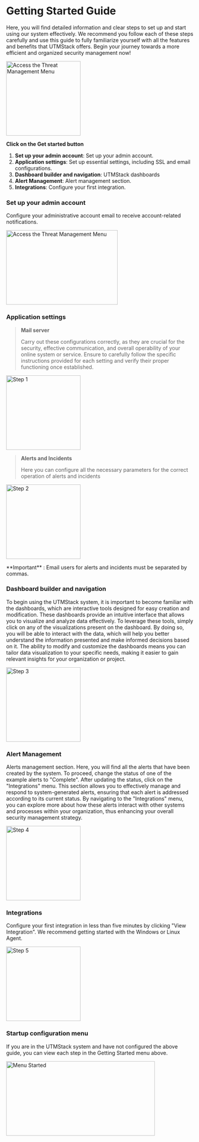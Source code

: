 # Getting Started Guide

   
<Tip>
Here, you will find detailed information and clear steps to set up and start using our system effectively. We recommend you follow each of these steps carefully and use this guide to fully familiarize yourself with all the features and benefits that UTMStack offers. Begin your journey towards a more efficient and organized security management now!
</Tip>

<img
  height="200"
  noZoom
  className="block rounded-xl"
  src="/assets/images/getting started/start.png"
  alt="Access the Threat Management Menu"
/>

**Click on the Get started button**

1. **Set up your admin account**: Set up your admin account.
2. **Application settings**: Set up essential settings, including SSL and email configurations.
3. **Dashboard builder and navigation**: UTMStack dashboards
4. **Alert Management**: Alert management section.
5. **Integrations**: Configure your first integration.

### Set up your admin account 

Configure your administrative account email to receive account-related notifications.

<img
  width="300"
  height="200"
  noZoom
  className="block rounded-xl"
  src="/assets/images/getting started/step1.png"
  alt="Access the Threat Management Menu"
/>

### Application settings

> **Mail server**
>
> Carry out these configurations correctly, as they are crucial for the security, effective communication, and overall operability of your online system or service. Ensure to carefully follow the specific instructions provided for each setting and verify their proper functioning once established.

<img
  height="200"
  noZoom
  className="block rounded-xl"
  src="/assets/images/getting started/step2-1.png"
  alt="Step 1"
/>

> **Alerts and Incidents**
>
> Here you can configure all the necessary parameters for the correct operation of alerts and incidents

<img
  height="200"
  noZoom
  className="block rounded-xl"
  src="/assets/images/getting started/step2-2.png"
  alt="Step 2"
/>
    
<Note>
 **Important** :
 Email users for alerts and incidents must be separated by commas.
</Note>

### Dashboard builder and navigation

To begin using the UTMStack system, it is important to become familiar with the dashboards, which are interactive tools designed for easy creation and modification. These dashboards provide an intuitive interface that allows you to visualize and analyze data effectively. To leverage these tools, simply click on any of the visualizations present on the dashboard. By doing so, you will be able to interact with the data, which will help you better understand the information presented and make informed decisions based on it. The ability to modify and customize the dashboards means you can tailor data visualization to your specific needs, making it easier to gain relevant insights for your organization or project.

<img
  height="200"
  noZoom
  className="block rounded-xl"
  src="/assets/images/getting started/step3.png"
  alt="Step 3"
/>

### Alert Management

Alerts management section. Here, you will find all the alerts that have been created by the system. To proceed, change the status of one of the example alerts to "Complete". After updating the status, click on the "Integrations" menu. This section allows you to effectively manage and respond to system-generated alerts, ensuring that each alert is addressed according to its current status. By navigating to the "Integrations" menu, you can explore more about how these alerts interact with other systems and processes within your organization, thus enhancing your overall security management strategy.

<img
  height="200"
  noZoom
  className="block rounded-xl"
  src="/assets/images/getting started/step4.png"
  alt="Step 4"
/>

### Integrations

Configure your first integration in less than five minutes by clicking "View Integration". We recommend getting started with the Windows or Linux Agent.

<img
  height="200"
  noZoom
  className="block rounded-xl"
  src="/assets/images/getting started/step5.png"
  alt="Step 5"
/>

### Startup configuration menu

If you are in the UTMStack system and have not configured the above guide, you can view each step in the Getting Started menu above.

<img
  width="400"
  height="200"
  noZoom
  className="block rounded-xl"
  src="/assets/images/getting started/startedmenu.png"
  alt="Menu Started"
/>
